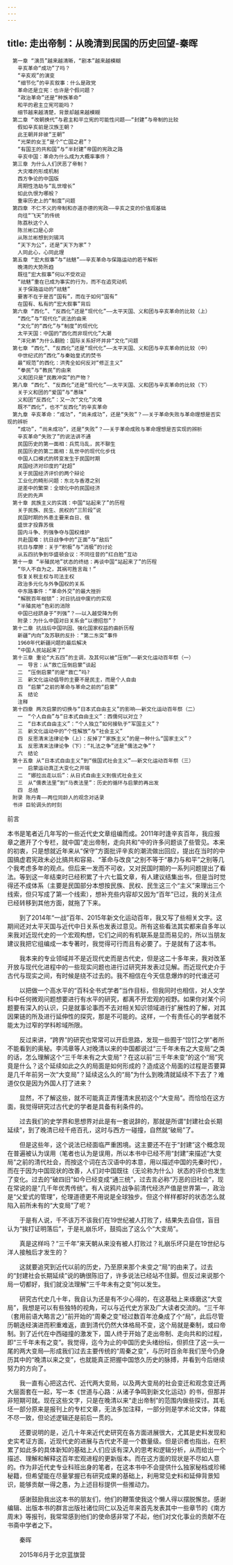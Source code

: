 ```yaml
---
---
---
```

title: 走出帝制：从晚清到民国的历史回望-秦晖
---


```
　第一章 “演员”越来越清晰，“剧本”越来越模糊
　　辛亥革命“成功”了吗？
　　“辛亥观”的演变
　　“细节化”的辛亥叙事：什么是政党
　　革命还是立宪：也许是个假问题？
　　“政治革命”还是“种族革命”
　　和平的君主立宪可能吗？
　　细节越来越清楚，背景却越来越模糊
　第二章 “改朝换代”与君主和平立宪的可能性问题——“封建”与帝制的比较
　　假如辛亥前是汉族王朝？
　　此王朝并非彼“王朝”
　　“光荣的女王”是个“亡国之君”？
　　“有国王的共和国”与“半封建”帝国的宪政之路
　　辛亥中国：革命为什么成为大概率事件？
　第三章 为什么人们厌恶了帝制？
　　大灾难的形成机制
　　西方争论的中国版
　　周期性浩劫与“乱世增长”
　　如此仇恨为哪般？
　　重审历史上的“制度”问题
　第四章 不仁不义的帝制和亦道亦德的宪政——辛亥之变的价值观基础
　　向往“飞天”的传统
　　陈荔秋这个人
　　陈兰彬口是心非
　　从陈兰彬想到刘锡鸿
　　“天下为公”，还是“天下为家”？
　　人同此心，心同此理
　第五章 “宏大叙事”与“祛魅”——辛亥革命与保路运动的若干解析
　　晚清的大势所趋
　　既往“宏大叙事”何以不受欢迎
　　“祛魅”重在已成为事实的行为，而不在追究动机
　　关于保路运动的“祛魅”
　　要害不在于是否“国有”，而在于如何“国有”
　　在国有、私有的“宏大叙事”背后
　第六章 “西化”、“反西化”还是“现代化”——太平天国、义和团与辛亥革命的比较（上）
　　“西化”与“现代化”说法的由来
　　“文化”的“西化”与“制度”的现代化
　　太平天国：中国的“西化而非现代化”大潮
　　“洋兄弟”为什么翻脸：国际关系好坏并非“文化”问题
　第七章 “西化”、“反西化”还是“现代化”——太平天国、义和团与辛亥革命的比较（中）
　　中世纪式的“西化”与秦始皇式的焚书
　　最“规范”的西化：洪秀全如何反对“修正主义”
　　“拳民”与“教民”的由来
　　义和团只是“民教冲突”的产物？
　第八章 “西化”、“反西化”还是“现代化”——太平天国、义和团与辛亥革命的比较（下）
　　关于义和团的“爱国”与“愚昧”
　　义和团“反西化”：又一次“文化”灾难
　　既不“西化”，也不“反西化”的辛亥革命
　第九章 辛亥革命：“成功”，“尚未成功”，还是“失败”？——关于革命失败与革命理想是否实现的辨析
　　“成功”，“尚未成功”，还是“失败”？——关于革命成败与革命理想是否实现的辨析
　　辛亥革命“失败了”的说法讲不通
　　民国历史的第一面相：兵荒马乱，民不聊生
　　民国历史的第二面相：乱世中的现代化步伐
　　中国人口模式的转变发生于民国时期
　　民国经济对印度的“赶超”
　　关于民国经济评价的两个辩论
　　工业化的畸形问题：东北与香港之别
　　逆差中的繁荣：全球化中的民国经济
　　历史的先声
　第十章 民族主义的实践：中国“站起来了”的历程
　　关于民族、民生、民权的“三阶段”说
　　民国时期的外患主要来自日、俄
　　盛世才投靠苏俄
　　国内斗争、列强争夺与国权维护
　　共赴国难：抗日战争中的“正面”与“敌后”
　　抗日与摩擦：关于“积极”与“消极”的讨论
　　从五四抗争到华盛顿会议：不同往昔的“红白脸”互动
　第十一章 “半殖民地”状态的终结：再谈中国“站起来了”的历程
　　“华人不自为之，其祸可胜言哉！”
　　恢复关税主权与司法主权
　　政治多元化与外争国权的关系
　　中东路事件：“革命外交”的最大挫折
　　“解脱百年枷锁”：对日抗战中废约的实现
　　“半殖民地”色彩的消除
　　中国已经跻身于“列强”？——以入越受降为例
　　附录：为什么中国对日关系会“以德招怨”？
　第十二章 抗战后中国巩固、强化国家权益的曲折历程
　　新疆“内向”及苏联的反扑：“第二东突”事件
　　1960年代新疆问题的最后解决
　　“中国人民站起来了”
　第十三章 重论“大五四”的主调，及其何以被“压倒”——新文化运动百年祭（一）
　　一　导言：从“救亡压倒启蒙”谈起
　　二　“压倒启蒙”的是“救亡”吗?
　　三　新文化运动倡导的主要不是民主，而是个人自由
　　四　“启蒙”之前的革命与革命之前的“启蒙”
　　五　结论
　　注释
　第十四章 两次启蒙的切换与“日本式自由主义”的影响——新文化运动百年祭（二）
　　一　“个人自由”与“日本式自由主义”：西儒何以对立？
　　二　“日本式自由主义”：“个人独立”如何接轨于“军国主义”？
　　三　新文化运动中的“个性解放”与“社会主义”
　　四　反思清末法律论争（上）：反掉了“家族主义”的是一种什么“国家主义”？
　　五　反思清末法律论争（下）：“礼法之争”还是“儒法之争”？
　　六　结论
　第十五章 从“日本式自由主义”到“俄国式社会主义”——新文化运动百年祭（三）
　　一　启蒙运动真正大变化之开端
　　二　“娜拉出走以后”：从日式自由主义到俄式社会主义
　　三　从“儒表法里”到“马表法里”：历史的循环与启蒙的再出发
　　四　总结
　附录 陈丹青——两位同龄人的观念对话录
　书评 巨轮调头的时刻
```



前言

本书是笔者近几年写的一些近代史文章组编而成。2011年时逢辛亥百年，我应报章之邀开了个专栏，就中国“走出帝制，走向共和”中的许多问题谈了些管见。本来的初衷，只是想就近年来从“保守”方面批评辛亥的潮流做出回应，提出在当时的中国搞虚君宪政未必比搞共和容易、“革命与改良”之别不等于“暴力与和平”之别等几个我考虑多年的观点。但后来一发而不可收，又对民国时期的一系列问题提出了看法。等到这一年结束时已经积累了十六七篇文章，有人建议结集出书，但是当时觉得还不成体系（主要是民国部分本想按民族、民权、民生这三个“主义”来理出三个线索，但只写成了第一个线索），想补充些内容却又因为“百年”已过，我的关注点已经转移到其他方面，就拖了下来。

　　到了2014年“一战”百年、2015年新文化运动百年，我又写了些相关文字。这期间还对太平天国与近代中日关系也发表过意见。所有这些看法其实都来自多年以来我对近现代史的一个宏观构想，它们之间的有机联系是显而易见的，所以当朋友建议我把它组编成一本专著时，我觉得可行而且有必要了。于是就有了这本书。

　　我本来的专业领域并不是近现代史而是古代史，但是这二十多年来，我对改革开放与现代化进程中的一些现实问题也进行过研究并发表过见解。而近现代史介于古代与现实之间，有时候是绕不过去的。我不相信在今天信息爆炸的时代谁还可

　　以把做一个高水平的“百科全书式学者”当作目标，但我同时也相信，对人文学科中任何微观问题想要进行有水平的研究，都离不开宏观的视野。如果你对某个问题要有深入的认识，只是就事论事而不去对相关知识领域进行扩展性的了解，对其因果链的所及进行延伸性的探究，那是不可能的。这样，一个有责任心的学者就不能太为过窄的学科畛域所限。

　　反过来讲，“跨界”的研究也常常可以开启思路，发现一些囿于“饾饤之学”者所不能看到的奥秘。李鸿章等人对晚清以来的中国都说过“三千年未有之大变局”之类的话，怎么理解这个“三千年未有之大变局”？在这以前“三千年未变”的这个“局”究竟是什么？这个延续如此之久的局面是如何形成的？造成这个局面的过程是否要算是几千年前另一次“大变局”？延续这么久的“局”为什么到晚清就延续不下去了？难道仅仅是因为外国人打了进来？

　　显然，不了解这些，就不可能真正弄懂清末民初这个“大变局”。而恰恰在这方面，我觉得研究过古代史的学者是具备有利条件的。

　　过去我们的史学界和思想界对此是有一套说辞的，那就是所谓“封建社会长期延续”，到了晚清已经千疮百孔，这时与西方一碰撞，自然就“破局”了。

　　但是这些年，这个说法已经面临严重困境。这主要还不在于“封建”这个概念现在普遍被认为误用（笔者也认为是误用，所以本书中已经不用“封建”来描述“大变局”之前的清代社会，而按这个词在古汉语中的本意，用以描述中国的先秦时代），而在于因为中国现状的改善，人们对中国既往（无论称为什么）状态的评价也发生了变化。过去的“破四旧”如今已经变成“通三统”，过去言必称“万恶的旧社会”，现在常说的是“几千年优秀传统”。有人说鸦片战争前清代经济产值是世界第一，政治是“父爱式的管理”，伦理道德更不用说是全球独步。但这个样样都好的状态怎么就陷入前所未有的“大变局”了呢？

　　于是有人说，千不该万不该我们在19世纪被人打败了，结果失去自信，盲目认为“挨打证明落后”，于是礼崩乐坏，鼓捣出了这么个“大变局”。

　　真是这样吗？“三千年”来天朝从来没有被人打败过？礼崩乐坏只是在19世纪与洋人接触后才发生的？

　　这就要追究到近代以前的历史，乃至原来那个未变之“局”的由来了。过去的“封建社会长期延续”说的确很陈旧了，许多说法已经站不住脚。但反过来说那个局一切都好，我们就没法理解“三千年未有之变”何以发生。

　　研究古代史几十年，我自认为还是有不少心得的，在这基础上来琢磨这“大变局”，我想是可以有些独特的视角，可以与近代史方家及广大读者交流的。“三千年（套用前语大略言之）”前开始的“周秦之变”经过数百年沧桑成了个“局”，此后尽管历朝迭经演进而积重难返，直到清代仍然大体格局不变，这个局就是秦制，或曰帝制。到了近代在中西碰撞的激发下，国人终于开始了走出帝制、走向共和的过程，即“三千年未有之变”。我觉得，迄今为止的中国历史头绪纷纭，但抓住了这一头一尾的两大变局—形成我们过去主要传统的“周秦之变”，与历时百余年我们至今仍身历其中的“晚清以来之变”，也就能真正把握中国悠久历史的脉搏，并看到今后继续努力的方向了。

　　我一直有心把这古代、近代两大变局，以及两大变局的社会变迁和观念变迁两大层面套在一起，写一本《世道与心路：从诸子争鸣到新文化运动》的书，但那并非短期可就。现在这些文字，只是在晚清以来“走出帝制”的范围内做些探讨。其毛坯一部分原来是报刊上的专栏文章，无法多加注释，一部分则是学术论文体，体裁不尽一致，但论述逻辑还是前后一贯的。

　　还要说明的是，近几十年来近代史研究在各方面进展很大，尤其是史料发现和史实考证方面，近现代史的进展与古代史不是一个数量级。但是识者也指出，在积累了如此多的具体新知的基础上人们应该有深入的思考和逻辑分析，从而给出一个描述、理解和解释这百年宏观进程的更新版本。而在这方面的现状是不尽如人意的。作为非近代史专业科班出身的笔者，在这本书中不会提供什么独家秘档或珍稀秘籍，但希望能在尽量掌握已有研究成果的基础上，利用常见史料和延伸背景知识，能够贡献一得之愚，为上述目标提供一些推动力。

　　感谢鼓励我出这本书的朋友们，他们的鞭策使我这个懒人得以摆脱懈怠。感谢编辑、出版本书的群言出版社诸位同仁以及近年来首先发表其中一些章节的《南方周末》等报刊，我常常感到他们的使命感非常了不起，他们对文化事业的贡献不在书斋中学者之下。

　　秦晖

　　2015年6月于北京蓝旗营